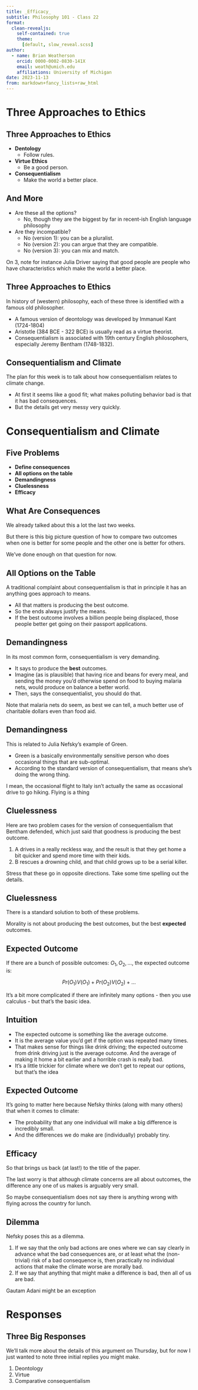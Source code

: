```yaml
---
title: _Efficacy_
subtitle: Philosophy 101 - Class 22
format:
  clean-revealjs:
    self-contained: true
    theme: 
      [default, slow_reveal.scss]
author:
  - name: Brian Weatherson
    orcid: 0000-0002-0830-141X
    email: weath@umich.edu
    affiliations: University of Michigan
date: 2023-11-13
from: markdown+fancy_lists+raw_html
---
```


# Three Approaches to Ethics

## Three Approaches to Ethics

::: {.incremental .highlight-last}
- **Dentology**
  - Follow rules.
- **Virtue Ethics**
  - Be a good person.
- **Consequentialism**
  - Make the world a better place.
:::

## And More

::: {.incremental .highlight-last}
- Are these all the options?
  - No, though they are the biggest by far in recent-ish English language philosophy
- Are they incompatible?
  - No (version 1): you can be a pluralist.
  - No (version 2): you can argue that they are compatible.
  - No (version 3): you can mix and match.
:::

::: {.notes}
On 3, note for instance Julia Driver saying that good people are people who have characteristics which make the world a better place.
:::

## Three Approaches to Ethics

In history of (western) philosophy, each of these three is identified with a famous old philosopher.

- A famous version of deontology was developed by Immanuel Kant (1724-1804)
- Aristotle (384 BCE - 322 BCE) is usually read as a virtue theorist.
- Consequentialism is associated with 19th century English philosophers, especially Jeremy Bentham (1748-1832).
  
## Consequentialism and Climate

The plan for this week is to talk about how consequentialism relates to climate change.

::: {.incremental}
- At first it seems like a good fit; what makes polluting behavior bad is that it has bad consequences.
- But the details get very messy very quickly.
:::

# Consequentialism and Climate

## Five Problems

::: {.incremental .highlight-last}
- **Define consequences**
- **All options on the table**
- **Demandingness**
- **Cluelessness**
- **Efficacy**
:::

## What Are Consequences

We already talked about this a lot the last two weeks.

But there is this big picture question of how to compare two outcomes when one is better for some people and the other one is better for others.

We've done enough on that question for now.

## All Options on the Table

A traditional complaint about consequentialism is that in principle it has an anything goes approach to means.

- All that matters is producing the best outcome.
- So the ends always justify the means.
- If the best outcome involves a billion people being displaced, those people better get going on their passport applications.

## Demandingness

In its most common form, consequentialism is very demanding.

- It says to produce the **best** outcomes.
- Imagine (as is plausible) that having rice and beans for every meal, and sending the money you'd otherwise spend on food to buying malaria nets, would produce on balance a better world.
- Then, says the consequentialist, you should do that.

::: {.notes}
Note that malaria nets do seem, as best we can tell, a much better use of charitable dollars even than food aid.
:::

## Demandingness

This is related to Julia Nefsky's example of Green.

- Green is a basically environmentally sensitive person who does occasional things that are sub-optimal.
- According to the standard version of consequentialism, that means she's doing the wrong thing.

::: {.notes}
I mean, the occasional flight to Italy isn't actually the same as occasional drive to go hiking. Flying is a thing
:::

 
## Cluelessness

Here are two problem cases for the version of consequentialism that Bentham defended, which just said that goodness is producing the best outcome.

1. A drives in a really reckless way, and the result is that they get home a bit quicker and spend more time with their kids.
2. B rescues a drowning child, and that child grows up to be a serial killer.

::: {.notes}
Stress that these go in opposite directions.
Take some time spelling out the details.
:::

## Cluelessness

There is a standard solution to both of these problems.

Morality is not about producing the best outcomes, but the best **expected** outcomes.

## Expected Outcome

If there are a bunch of possible outcomes: $O_1, O_2, \dots$, the expected outcome is:

$$
Pr(O_1)V(O_1) + Pr(O_2)V(O_2) + \dots
$$

It's a bit more complicated if there are infinitely many options - then you use calculus - but that's the basic idea.

## Intuition

::: {.incremental .highlight-last}
- The expected outcome is something like the average outcome.
- It is the average value you'd get if the option was repeated many times.
- That makes sense for things like drink driving; the expected outcome from drink driving just is the average outcome. And the average of making it home a bit earlier and a horrible crash is really bad.
- It's a little trickier for climate where we don't get to repeat our options, but that's the idea
:::

## Expected Outcome

It's going to matter here because Nefsky thinks (along with many others) that when it comes to climate:

- The probability that any one individual will make a big difference is incredibly small.
- And the differences we do make are (individually) probably tiny.

## Efficacy

So that brings us back (at last!) to the title of the paper.

The last worry is that although climate concerns are all about outcomes, the difference any one of us makes is arguably very small.

So maybe consequentialism does not say there is anything wrong with flying across the country for lunch.

## Dilemma

Nefsky poses this as a dilemma.

::: {.incremental .highlight-last}
1. If we say that the only bad actions are ones where we can say clearly in advance what the bad consequences are, or at least what the (non-trivial) risk of a bad consequence is, then practically no individual actions that make the climate worse are morally bad.
2. If we say that anything that might make a difference is bad, then all of us are bad.
:::

::: {.notes}
Gautam Adani might be an exception
:::

# Responses

## Three Big Responses

We'll talk more about the details of this argument on Thursday, but for now I just wanted to note three initial replies you might make.

1. Deontology
2. Virtue
3. Comparative consequentialism

 
